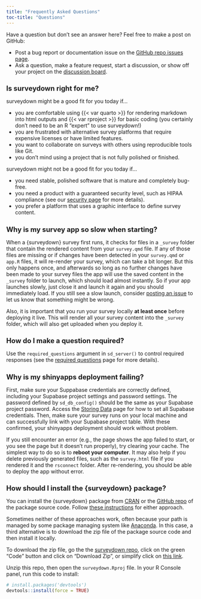 ```yaml
---
title: "Frequently Asked Questions"
toc-title: "Questions"
---
```


<style>
h2 {
  font-size: 1.3em; 
}
</style>

::: {.callout-note}

Have a question but don't see an answer here? Feel free to make a post on GitHub:

- Post a bug report or documentation issue on the [GitHub repo issues page](https://github.com/surveydown-dev/surveydown/issues).
- Ask a question, make a feature request, start a discussion, or show off your project on the [discussion board](https://github.com/orgs/surveydown-dev/discussions).

:::

## Is surveydown right for me?

surveydown might be a good fit for you today if…

- you are comfortable using {{< var quarto >}} for rendering markdown into html outputs and {{< var rproject >}} for basic coding (you certainly don't need to be an R "expert" to use surveydown!)
- you are frustrated with alternative survey platforms that require expensive licenses or have limited features. 
- you want to collaborate on surveys with others using reproducible tools like Git.
- you don't mind using a project that is not fully polished or finished.

surveydown might not be a good fit for you today if…

- you need stable, polished software that is mature and completely bug-free.
- you need a product with a guaranteed security level, such as HIPAA compliance (see our [security page](manuals/security.qmd) for more details).
- you prefer a platform that uses a graphic interface to define survey content.

## Why is my survey app so slow when starting?

When a {surveydown} survey first runs, it checks for files in a `_survey` folder that contain the rendered content from your `survey.qmd` file. If any of those files are missing or if changes have been detected in your `survey.qmd` or `app.R` files, it will re-render your survey, which can take a bit longer. But this only happens once, and afterwards so long as no further changes have been made to your survey files the app will use the saved content in the `_survey` folder to launch, which should load almost instantly. So if your app launches slowly, just close it and launch it again and you should immediately load. If you still see a slow launch, consider [posting an issue](https://github.com/surveydown-dev/surveydown/issues) to let us know that something might be wrong. 

Also, it is important that you run your survey locally **at least once** before deploying it live. This will render all your survey content into the `_survey` folder, which will also get uploaded when you deploy it.

## How do I make a question required?

Use the `required_questions` argument in `sd_server()` to control required responses (see the [required questions](manuals/server-options.qmd#required-questions) page for more details).

## Why is my shinyapps deployment failing?

First, make sure your Suppabase credentials are correctly defined, including your Supabase project settings and password settings. The password defined by `sd_db_config()` should be the same as your Supabase project password. Access the [Storing Data](manuals/storing-data.qmd) page for how to set all Supabase credentials. Then, make sure your survey runs on your local machine and can successfully link with your Supabase project table. With these confirmed, your shinyapps deployment should work without problem.

If you still encounter an error (e.g., the page shows the app failed to start, or you see the page but it doesn't run properly), try clearing your cache. The simplest way to do so is to **reboot your computer**. It may also help if you delete previously generated files, such as the `survey.html` file if you rendered it and the `rsconnect` folder. After re-rendering, you should be able to deploy the app without error.

## How should I install the {surveydown} package?

You can install the {surveydown} package from [CRAN](https://cran.r-project.org/web/packages/surveydown/index.html) or the [GitHub repo](https://github.com/surveydown-dev/surveydown/) of the package source code. Follow [these instructions](manuals/installation.qmd#install-the-surveydown-r-package) for either approach.

Sometimes neither of these approaches work, often because your path is managed by some package managing system like [Anaconda](https://www.anaconda.com). In this case, a third alternative is to download the zip file of the package source code and then install it locally.

To download the zip file, go the the [surveydown repo](https://github.com/surveydown-dev/surveydown), click on the green "Code" button and click on "Download Zip", or simplify click on [this link](https://github.com/surveydown-dev/surveydown/archive/refs/heads/main.zip).

Unzip this repo, then open the `surveydown.Rproj` file. In your R Console panel, run this code to install:

```r
# install.packages('devtools') 
devtools::install(force = TRUE)
```

